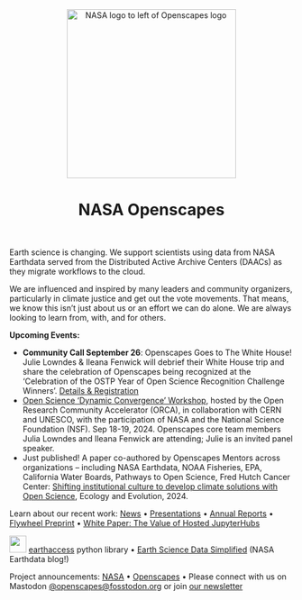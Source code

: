<center><a><img src="images/nasa-openscapes.png" alt="NASA logo to left of Openscapes logo" width="300px"/></a></center>

<center>

<h1>NASA Openscapes</h1>

</center>

<br>

Earth science is changing. We support scientists using data from NASA Earthdata served from the Distributed Active Archive Centers (DAACs) as they migrate workflows to the cloud.

We are influenced and inspired by many leaders and community organizers, particularly in climate justice and get out the vote movements. That means, we know this isn't just about us or an effort we can do alone. We are always looking to learn from, with, and for others.

**Upcoming Events:**

-   **Community Call September 26**: Openscapes Goes to The White House! Julie Lowndes & Ileana Fenwick will debrief their White House trip and share the celebration of Openscapes being recognized at the ‘Celebration of the OSTP Year of Open Science Recognition Challenge Winners’. [Details & Registration](https://openscapes.org/events/2024-09-26-openscapes-whitehouse/)
-   [Open Science ‘Dynamic Convergence’ Workshop](https://openscapes.org/events/2024-09-18-dynamic-convergence/), hosted by the Open Research Community Accelerator (ORCA), in collaboration with CERN and UNESCO, with the participation of NASA and the National Science Foundation (NSF). Sep 18-19, 2024. Openscapes core team members Julia Lowndes and Ileana Fenwick are attending; Julie is an invited panel speaker.
-   Just published! A paper co-authored by Openscapes Mentors across organizations – including NASA Earthdata, NOAA Fisheries, EPA, California Water Boards, Pathways to Open Science, Fred Hutch Cancer Center: [Shifting institutional culture to develop climate solutions with Open Science](https://onlinelibrary.wiley.com/doi/10.1002/ece3.11341), Ecology and Evolution, 2024.

Learn about our recent work: [News](news.qmd) • [Presentations](/about.qmd#slides) • [Annual Reports](https://github.com/NASA-Openscapes/how_we_work) • [Flywheel Preprint](https://nasa-openscapes.github.io/about.html#flywheel-preprint) • [White Paper: The Value of Hosted JupyterHubs](https://nasa-openscapes.github.io/about.html#white-paper-value-of-hosted-jupyterhubs)

![](images/earthaccesslogo.png){fig-alt="hexagonal earthaccess logo, an illustrated earth as pixels with blue text arcing across" fig-align="left" width="30"} [earthaccess](https://earthaccess.readthedocs.io/en/latest/) python library • [Earth Science Data Simplified](https://www.earthdata.nasa.gov/learn/blog/earthaccess) (NASA Earthdata blog!)

Project announcements: [NASA](https://earthdata.nasa.gov/learn/openscapes) • [Openscapes](https://www.openscapes.org/blog/2021/03/10/nasa-announcement/) • Please connect with us on Mastodon [\@openscapes\@fosstodon.org](https://fosstodon.org/@openscapes) or join [our newsletter](https://docs.google.com/forms/d/e/1FAIpQLSdgVXRp3V-w94GPWkR31RUfyBl37EphdQSlCOcnyeNlf8OLWw/viewform)
